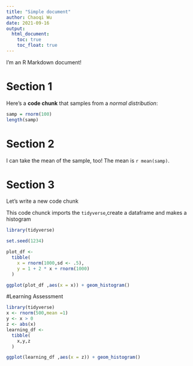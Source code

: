 ```yaml
---
title: "Simple document"
author: Chaoqi Wu
date: 2021-09-16
output:
  html_document:
    toc: true
    toc_float: true
---
```


I'm an R Markdown document! 

# Section 1

Here's a **code chunk** that samples from 
a _normal distribution_:

```r
samp = rnorm(100)
length(samp)
```

# Section 2

I can take the mean of the sample, too!
The mean is `r mean(samp)`.

# Section 3

Let's write a new code chunk

This code chunck imports the `tidyverse`,create a dataframe and makes a histogram

```r
library(tidyverse)

set.seed(1234)

plot_df <-
  tibble(
    x = rnorm(1000,sd <- .5),
    y = 1 + 2 * x + rnorm(1000)
  )

ggplot(plot_df ,aes(x = x)) + geom_histogram()
```

#Learning Assessment

```r
library(tidyverse)
x <- rnorm(500,mean =1)
y <- x > 0
z <- abs(x)
learning_df <- 
  tibble(
    x,y,z
  )

ggplot(learning_df ,aes(x = z)) + geom_histogram()
```